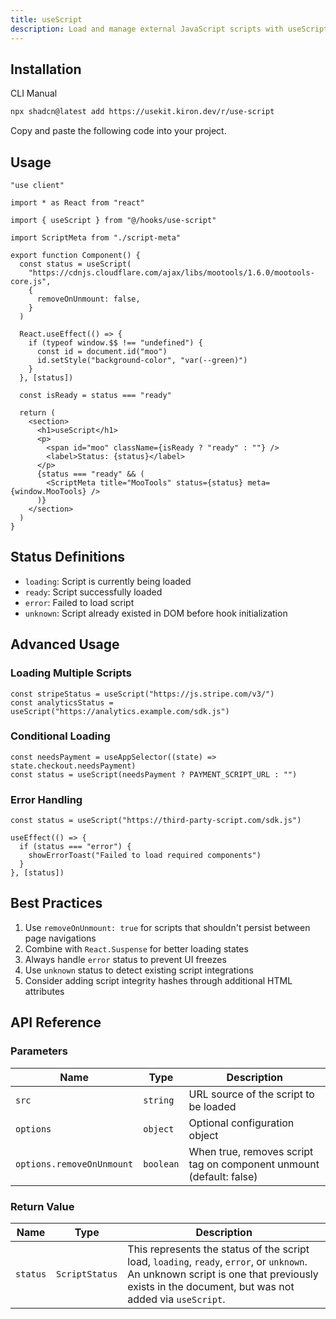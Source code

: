 ```yaml
---
title: useScript
description: Load and manage external JavaScript scripts with useScript.
---
```


<ComponentPreview name="use-script-demo" />

## Installation

<Tabs defaultValue="cli">

<TabsList>
  <TabsTrigger value="cli">CLI</TabsTrigger>
  <TabsTrigger value="manual">Manual</TabsTrigger>
</TabsList>

<TabsContent value="cli">

```bash
npx shadcn@latest add https://usekit.kiron.dev/r/use-script
```

</TabsContent>

<TabsContent value="manual">

<Steps>

<Step>Copy and paste the following code into your project.</Step>

<ComponentSource name="use-script" />

</Steps>

</TabsContent>

</Tabs>

## Usage

```tsx {5, 10-15}
"use client"

import * as React from "react"

import { useScript } from "@/hooks/use-script"

import ScriptMeta from "./script-meta"

export function Component() {
  const status = useScript(
    "https://cdnjs.cloudflare.com/ajax/libs/mootools/1.6.0/mootools-core.js",
    {
      removeOnUnmount: false,
    }
  )

  React.useEffect(() => {
    if (typeof window.$$ !== "undefined") {
      const id = document.id("moo")
      id.setStyle("background-color", "var(--green)")
    }
  }, [status])

  const isReady = status === "ready"

  return (
    <section>
      <h1>useScript</h1>
      <p>
        <span id="moo" className={isReady ? "ready" : ""} />
        <label>Status: {status}</label>
      </p>
      {status === "ready" && (
        <ScriptMeta title="MooTools" status={status} meta={window.MooTools} />
      )}
    </section>
  )
}
```

## Status Definitions

- `loading`: Script is currently being loaded
- `ready`: Script successfully loaded
- `error`: Failed to load script
- `unknown`: Script already existed in DOM before hook initialization

## Advanced Usage

### Loading Multiple Scripts

```tsx
const stripeStatus = useScript("https://js.stripe.com/v3/")
const analyticsStatus = useScript("https://analytics.example.com/sdk.js")
```

### Conditional Loading

```tsx
const needsPayment = useAppSelector((state) => state.checkout.needsPayment)
const status = useScript(needsPayment ? PAYMENT_SCRIPT_URL : "")
```

### Error Handling

```tsx
const status = useScript("https://third-party-script.com/sdk.js")

useEffect(() => {
  if (status === "error") {
    showErrorToast("Failed to load required components")
  }
}, [status])
```

## Best Practices

1. Use `removeOnUnmount: true` for scripts that shouldn't persist between page navigations
2. Combine with `React.Suspense` for better loading states
3. Always handle `error` status to prevent UI freezes
4. Use `unknown` status to detect existing script integrations
5. Consider adding script integrity hashes through additional HTML attributes

## API Reference

### Parameters

| Name                      | Type      | Description                                                         |
| ------------------------- | --------- | ------------------------------------------------------------------- |
| `src`                     | `string`  | URL source of the script to be loaded                               |
| `options`                 | `object`  | Optional configuration object                                       |
| `options.removeOnUnmount` | `boolean` | When true, removes script tag on component unmount (default: false) |

### Return Value

| Name     | Type           | Description                                                                                                                                                                                   |
| -------- | -------------- | --------------------------------------------------------------------------------------------------------------------------------------------------------------------------------------------- |
| `status` | `ScriptStatus` | This represents the status of the script load, `loading`, `ready`, `error`, or `unknown`. An unknown script is one that previously exists in the document, but was not added via `useScript`. |
